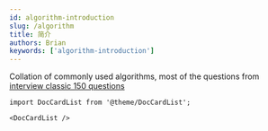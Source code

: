 ```yaml
---
id: algorithm-introduction
slug: /algorithm
title: 简介
authors: Brian
keywords: ['algorithm-introduction']
---
```


Collation of commonly used algorithms, most of the questions from [interview classic 150 questions](https://leetcode.cn/studyplan/top-interview-150/)

```mdx-code-block
import DocCardList from '@theme/DocCardList';

<DocCardList />
```
